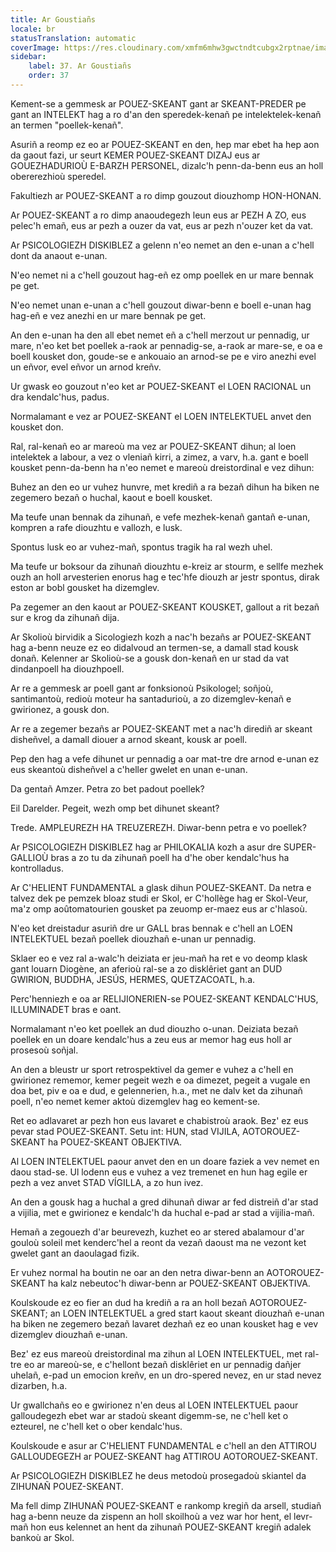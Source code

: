 ```yaml
---
title: Ar Goustiañs
locale: br
statusTranslation: automatic
coverImage: https://res.cloudinary.com/xmfm6mhw3gwctndtcubgx2rptnae/image/upload/v1740337243/small_cover_educacion_fundamental_a051170f1c.webp
sidebar:
    label: 37. Ar Goustiañs
    order: 37
---
```

Kement-se a gemmesk ar POUEZ-SKEANT gant ar SKEANT-PREDER pe gant an INTELEKT hag a ro d'an den speredek-kenañ pe intelektelek-kenañ an termen "poellek-kenañ".

Asuriñ a reomp ez eo ar POUEZ-SKEANT en den, hep mar ebet ha hep aon da gaout fazi, ur seurt KEMER POUEZ-SKEANT DIZAJ eus ar GOUEZHADURIOÙ E-BARZH PERSONEL, dizalc'h penn-da-benn eus an holl obererezhioù speredel.

Fakultiezh ar POUEZ-SKEANT a ro dimp gouzout diouzhomp HON-HONAN.

Ar POUEZ-SKEANT a ro dimp anaoudegezh leun eus ar PEZH A ZO, eus pelec'h emañ, eus ar pezh a ouzer da vat, eus ar pezh n'ouzer ket da vat.

Ar PSICOLOGIEZH DISKIBLEZ a gelenn n'eo nemet an den e-unan a c'hell dont da anaout e-unan.

N'eo nemet ni a c'hell gouzout hag-eñ ez omp poellek en ur mare bennak pe get.

N'eo nemet unan e-unan a c'hell gouzout diwar-benn e boell e-unan hag hag-eñ e vez anezhi en ur mare bennak pe get.

An den e-unan ha den all ebet nemet eñ a c'hell merzout ur pennadig, ur mare, n'eo ket bet poellek a-raok ar pennadig-se, a-raok ar mare-se, e oa e boell kousket don, goude-se e ankouaio an arnod-se pe e viro anezhi evel un eñvor, evel eñvor un arnod kreñv.

Ur gwask eo gouzout n'eo ket ar POUEZ-SKEANT el LOEN RACIONAL un dra kendalc'hus, padus.

Normalamant e vez ar POUEZ-SKEANT el LOEN INTELEKTUEL anvet den kousket don.

Ral, ral-kenañ eo ar mareoù ma vez ar POUEZ-SKEANT dihun; al loen intelektek a labour, a vez o vleniañ kirri, a zimez, a varv, h.a. gant e boell kousket penn-da-benn ha n'eo nemet e mareoù dreistordinal e vez dihun:

Buhez an den eo ur vuhez hunvre, met krediñ a ra bezañ dihun ha biken ne zegemero bezañ o huchal, kaout e boell kousket.

Ma teufe unan bennak da zihunañ, e vefe mezhek-kenañ gantañ e-unan, kompren a rafe diouzhtu e vallozh, e lusk.

Spontus lusk eo ar vuhez-mañ, spontus tragik ha ral wezh uhel.

Ma teufe ur boksour da zihunañ diouzhtu e-kreiz ar stourm, e sellfe mezhek ouzh an holl arvesterien enorus hag e tec'hfe diouzh ar jestr spontus, dirak eston ar bobl gousket ha dizemglev.

Pa zegemer an den kaout ar POUEZ-SKEANT KOUSKET, gallout a rit bezañ sur e krog da zihunañ dija.

Ar Skolioù birvidik a Sicologiezh kozh a nac'h bezañs ar POUEZ-SKEANT hag a-benn neuze ez eo didalvoud an termen-se, a damall stad kousk donañ. Kelenner ar Skolioù-se a gousk don-kenañ en ur stad da vat dindanpoell ha diouzhpoell.

Ar re a gemmesk ar poell gant ar fonksionoù Psikologel; soñjoù, santimantoù, redioù moteur ha santadurioù, a zo dizemglev-kenañ e gwirionez, a gousk don.

Ar re a zegemer bezañs ar POUEZ-SKEANT met a nac'h dirediñ ar skeant disheñvel, a damall diouer a arnod skeant, kousk ar poell.

Pep den hag a vefe dihunet ur pennadig a oar mat-tre dre arnod e-unan ez eus skeantoù disheñvel a c'heller gwelet en unan e-unan.

Da gentañ Amzer. Petra zo bet padout poellek?

Eil Darelder. Pegeit, wezh omp bet dihunet skeant?

Trede. AMPLEUREZH HA TREUZEREZH. Diwar-benn petra e vo poellek?

Ar PSICOLOGIEZH DISKIBLEZ hag ar PHILOKALIA kozh a asur dre SUPER-GALLIOÙ bras a zo tu da zihunañ poell ha d'he ober kendalc'hus ha kontrolladus.

Ar C'HELIENT FUNDAMENTAL a glask dihun POUEZ-SKEANT. Da netra e talvez dek pe pemzek bloaz studi er Skol, er C'hollège hag er Skol-Veur, ma'z omp aoûtomatourien gousket pa zeuomp er-maez eus ar c'hlasoù.

N'eo ket dreistadur asuriñ dre ur GALL bras bennak e c'hell an LOEN INTELEKTUEL bezañ poellek diouzhañ e-unan ur pennadig.

Sklaer eo e vez ral a-walc'h deiziata er jeu-mañ ha ret e vo deomp klask gant louarn Diogène, an aferioù ral-se a zo disklêriet gant an DUD GWIRION, BUDDHA, JESÚS, HERMES, QUETZACOATL, h.a.

Perc'henniezh e oa ar RELIJIONERIEN-se POUEZ-SKEANT KENDALC'HUS, ILLUMINADET bras e oant.

Normalamant n'eo ket poellek an dud diouzho o-unan. Deiziata bezañ poellek en un doare kendalc'hus a zeu eus ar memor hag eus holl ar prosesoù soñjal.

An den a bleustr ur sport retrospektivel da gemer e vuhez a c'hell en gwirionez rememor, kemer pegeit wezh e oa dimezet, pegeit a vugale en doa bet, piv e oa e dud, e gelennerien, h.a., met ne dalv ket da zihunañ poell, n'eo nemet kemer aktoù dizemglev hag eo kement-se.

Ret eo adlavaret ar pezh hon eus lavaret e chabistroù araok. Bez' ez eus pevar stad POUEZ-SKEANT. Setu int: HUN, stad VIJILA, AOTOROUEZ-SKEANT ha POUEZ-SKEANT OBJEKTIVA.

Al LOEN INTELEKTUEL paour anvet den en un doare faziek a vev nemet en daou stad-se. Ul lodenn eus e vuhez a vez tremenet en hun hag egile er pezh a vez anvet STAD VÍGILLA, a zo hun ivez.

An den a gousk hag a huchal a gred dihunañ diwar ar fed distreiñ d'ar stad a vijilia, met e gwirionez e kendalc'h da huchal e-pad ar stad a vijilia-mañ.

Hemañ a zegouezh d'ar beurevezh, kuzhet eo ar stered abalamour d'ar gouloù soleil met kenderc'hel a reont da vezañ daoust ma ne vezont ket gwelet gant an daoulagad fizik.

Er vuhez normal ha boutin ne oar an den netra diwar-benn an AOTOROUEZ-SKEANT ha kalz nebeutoc'h diwar-benn ar POUEZ-SKEANT OBJEKTIVA.

Koulskoude ez eo fier an dud ha krediñ a ra an holl bezañ AOTOROUEZ-SKEANT; an LOEN INTELEKTUEL a gred start kaout skeant diouzhañ e-unan ha biken ne zegemero bezañ lavaret dezhañ ez eo unan kousket hag e vev dizemglev diouzhañ e-unan.

Bez' ez eus mareoù dreistordinal ma zihun al LOEN INTELEKTUEL, met ral-tre eo ar mareoù-se, e c'hellont bezañ disklêriet en ur pennadig dañjer uhelañ, e-pad un emocion kreñv, en un dro-spered nevez, en ur stad nevez dizarben, h.a.

Ur gwallchañs eo e gwirionez n'en deus al LOEN INTELEKTUEL paour galloudegezh ebet war ar stadoù skeant digemm-se, ne c'hell ket o ezteurel, ne c'hell ket o ober kendalc'hus.

Koulskoude e asur ar C'HELIENT FUNDAMENTAL e c'hell an den ATTIROU GALLOUDEGEZH ar POUEZ-SKEANT hag ATTIROU AOTOROUEZ-SKEANT.

Ar PSICOLOGIEZH DISKIBLEZ he deus metodoù prosegadoù skiantel da ZIHUNAÑ POUEZ-SKEANT.

Ma fell dimp ZIHUNAÑ POUEZ-SKEANT e rankomp kregiñ da arsell, studiañ hag a-benn neuze da zispenn an holl skoilhoù a vez war hor hent, el levr-mañ hon eus kelennet an hent da zihunañ POUEZ-SKEANT kregiñ adalek bankoù ar Skol.
